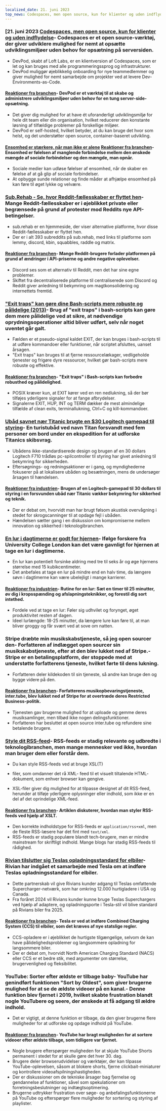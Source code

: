 ```yaml
---
localized_date: 21. juni 2023
top_news: Codespaces, men open source, kun for klienter og uden indflydelse
---
```




<CallToAction />

<Steps>

### [21. juni 2023 [Codespaces, men open source, kun for klienter og uden indflydelse](https://devpod.sh/)- Codespaces er et open source-værktøj, der giver udviklere mulighed for nemt at opsætte udviklingsmiljøer uden behov for opsætning på serversiden.

- DevPod, skabt af Loft Labs, er en klientversion af Codespaces, som er let og kan bruges med alle programmeringssprog og infrastrukturer.
- DevPod muliggør øjeblikkelig onboarding for nye teammedlemmer og giver mulighed for nemt samarbejde om projekter ved at levere Dev-Environments-as-Code.

#### [Reaktioner fra branchen](http://news.ycombinator.com/item?id=36407477)- DevPod er et værktøj til at skabe og administrere udviklingsmiljøer uden behov for en tung server-side-opsætning.

- Det giver dig mulighed for at have ét uforanderligt udviklingsmiljø for hele dit team eller din organisation, hvilket reducerer den konstante løsning af tilfældige problemer på forskellige miljøer.
- DevPod er self-hosted, hvilket betyder, at du kan bruge det hvor som helst, og det understøtter open source, container-baseret udvikling.

#### [Ensomhed er stærkere, når man ikke er alene](https://pubmed.ncbi.nlm.nih.gov/37293324/) [Reaktioner fra branchen](http://news.ycombinator.com/item?id=36403280)- Ensomhed er følelsen af manglende forbindelse mellem den ønskede mængde af sociale forbindelser og den mængde, man opnår.

- Sociale medier kan udløse følelser af ensomhed, når de skaber en følelse af at gå glip af sociale forbindelser.
- At opbygge sunde relationer og finde måder at afhjælpe ensomhed på kan føre til øget lykke og velvære.

### [Sub.Rehab - Se, hvor Reddit-fællesskaber er flyttet hen](https://sub.rehab/)- Mange Reddit-fællesskaber er i øjeblikket private eller begrænsede på grund af protester mod Reddits nye API-betingelser.

- sub.rehab er en hjemmeside, der viser alternative platforme, hvor disse Reddit-fællesskaber er flyttet hen.
- Der er i alt 393 subreddits på sub.rehab, med links til platforme som lemmy, discord, kbin, squabbles, raddle og matrix.

#### [Reaktioner fra branchen](http://news.ycombinator.com/item?id=36401999)- Mange Reddit-brugere forlader platformen på grund af ændringer i API-priserne og andre negative oplevelser.

- Discord ses som et alternativ til Reddit, men det har sine egne problemer.
- Skiftet fra decentraliserede platforme til centraliserede som Discord og Reddit giver anledning til bekymring om magtkonsolidering og internettets fremtid.

### ["Exit traps" kan gøre dine Bash-scripts mere robuste og pålidelige (2013)](http://redsymbol.net/articles/bash-exit-traps/)- Brug af "exit traps" i bash-scripts kan gøre dem mere pålidelige ved at sikre, at nødvendige oprydningsoperationer altid bliver udført, selv når noget uventet går galt.

- Fælden er et pseudo-signal kaldet EXIT, der kan bruges i bash-scripts til at udføre kommandoer eller funktioner, når scriptet afsluttes, uanset årsagen.
- "Exit traps" kan bruges til at fjerne ressourcelækager, vedligeholde tjenester og frigøre dyre ressourcer, hvilket gør bash-scripts mere robuste og effektive.

#### [Reaktioner fra branchen](http://news.ycombinator.com/item?id=36400465)- "Exit traps" i Bash-scripts kan forbedre robusthed og pålidelighed.

- POSIX kræver kun, at EXIT kører ved en ren nedlukning, så der bør tilføjes yderligere signaler for at fange afbrydelser.
- Signalerne EXIT, HUP, INT og TERM dækker de mest almindelige tilfælde af clean exits, terminallukning, Ctrl+C og kill-kommandoer.

### [Ubåd savnet nær Titanic brugte en $30 Logitech gamepad til styring](https://arstechnica.com/gaming/2023/06/submarine-missing-near-titanic-used-a-30-logitech-gamepad-for-steering/)- En turistubåd ved navn Titan forsvandt med fem personer om bord under en ekspedition for at udforske Titanics skibsvrag.

- Ubådens ikke-standardiserede design og brugen af en 30 dollars Logitech F710 trådløs pc-spilcontroller til styring har givet anledning til bekymring for sikkerheden.
- Eftersøgnings- og redningsaktioner er i gang, og myndighederne fokuserer på at lokalisere ubåden og besætningen, mens de undersøger årsagen til hændelsen.

#### [Reaktioner fra industrien](http://news.ycombinator.com/item?id=36407781)- Brugen af en Logitech-gamepad til 30 dollars til styring i en forsvunden ubåd nær Titanic vækker bekymring for sikkerhed og teknik.

- Der er debat om, hvorvidt man har brugt følsom akustisk overvågning i stedet for skrogscanninger til at opdage fejl i ubåden.
- Hændelsen sætter gang i en diskussion om kompromiserne mellem innovation og sikkerhed i teknologibranchen.

### [En lur i dagtimerne er godt for hjernen](https://www.bbc.com/news/health-65950168)- Ifølge forskere fra University College London kan det være gavnligt for hjernen at tage en lur i dagtimerne.

- En lur kan potentielt forsinke aldring med tre til seks år og øge hjernens størrelse med 15 kubikcentimeter.
- Det anbefales at tage en lur på mindre end en halv time, da længere søvn i dagtimerne kan være ubelejligt i mange karrierer.

#### [Reaktioner fra industrien](http://news.ycombinator.com/item?id=36399503)- Rutine for en lur: Sæt en timer til 25 minutter, øv dig i kropsspænding og afslapningsteknikker, og forestil dig sort intethed.

- Fordele ved at tage en lur: Føler sig udhvilet og forynget, øget produktivitet resten af dagen.
- Ideel lurlængde: 18-25 minutter, da længere lure kan føre til, at man bliver groggy og får svært ved at sove om natten.

### Stripe dræbte min musikskabstjeneste, så jeg open sourcer den- Forfatteren af indlægget open sourcer sin musikskabstjeneste, efter at den blev lukket ned af Stripe.- Stripe er en betalingsplatform, der stoppede med at understøtte forfatterens tjeneste, hvilket førte til dens lukning.

- Forfatteren deler kildekoden til sin tjeneste, så andre kan bruge den og bygge videre på den.

#### [Reaktioner fra branchen](http://news.ycombinator.com/item?id=36403607)- Forfatterens musikopbevaringstjeneste, inter.tube, blev lukket ned af Stripe for at overtræde deres Restricted Business-politik.

- Tjenesten gav brugerne mulighed for at uploade og gemme deres musiksamlinger, men tilbød ikke nogen delingsfunktioner.
- Forfatteren har besluttet at open source inter.tube og refundere sine betalende brugere.

### [Style dit RSS-feed](https://darekkay.com/blog/rss-styling/)- RSS-feeds er stadig relevante og udbredte i teknologibranchen, men mange mennesker ved ikke, hvordan man bruger dem eller forstår dem.

- Du kan style RSS-feeds ved at bruge XSL(T)

- filer, som omdanner det rå XML- feed til et visuelt tiltalende HTML- dokument, som enhver browser kan gengive.

- XSL-filer giver dig mulighed for at tilpasse designet af dit RSS-feed, herunder at tilføje yderligere oplysninger eller indhold, som ikke er en del af det oprindelige XML-feed.

#### [Reaktioner fra branchen](http://news.ycombinator.com/item?id=36401854)- Artiklen diskuterer, hvordan man styler RSS-feeds ved hjælp af XSLT.

- Den korrekte indholdstype for RSS-feeds er `application/rss+xml`, men de fleste RSS-læsere har det fint med `text/xml`.
- RSS-feeds er stadig populære blandt tech-brugere, men er mindre mainstream for skriftligt indhold. Mange blogs har stadig RSS-feeds til rådighed.

### [Rivian tilslutter sig Teslas opladningsstandard for elbiler](https://ev-edition.com/2023/06/rivian-joins-forces-with-tesla-embracing-their-charging-standard-for-electric-vehicles/)- Rivian har indgået et samarbejde med Tesla om at indføre Teslas opladningsstandard for elbiler.

- Dette partnerskab vil give Rivians kunder adgang til Teslas omfattende Supercharger-netværk, som har omkring 12.000 hurtigladere i USA og Canada.
- Fra foråret 2024 vil Rivians kunder kunne bruge Teslas Superchargers ved hjælp af adaptere, og opladningsporte i Tesla-stil vil blive standard på Rivians biler fra 2025.

#### [Reaktioner fra branchen](http://news.ycombinator.com/item?id=36403494)- Tesla er ved at indføre Combined Charging System (CCS) til elbiler, som det kræves af nye statslige regler.

- CCS-opladere er i øjeblikket de hurtigste tilgængelige, selvom de kan have pålidelighedsproblemer og langsommere opladning for langsommere biler.
- Der er debat om, hvorvidt North American Charging Standard (NACS) eller CCS er et bedre stik, med argumenter om størrelse, brugervenlighed og fleksibilitet.

### YouTube: Sorter efter ældste er tilbage baby- YouTube har genindført funktionen "Sort by Oldest", som giver brugerne mulighed for at se de ældste videoer på en kanal.- Denne funktion blev fjernet i 2019, hvilket skabte frustration blandt nogle YouTubere og seere, der ønskede at få adgang til ældre indhold.

- Det er vigtigt, at denne funktion er tilbage, da den giver brugerne flere muligheder for at udforske og opdage indhold på YouTube.

#### [Reaktioner fra branchen](http://news.ycombinator.com/item?id=36410777)- YouTube har bragt muligheden for at sortere videoer efter ældste tilbage, som tidligere var fjernet.

- Nogle brugere efterspørger muligheden for at skjule YouTube Shorts permanent i stedet for at skulle gøre det hver 30. dag.
- Brugere deler browserudvidelser og værktøjer, der kan tilpasse YouTube-oplevelsen, såsom at blokere shorts, fjerne clickbait-miniaturer og kontrollere videoafspilningshastigheden.
- Der er diskussioner om de tekniske årsager bag fjernelse og gendannelse af funktioner, såvel som spekulationer om forretningsbeslutninger og indtægtsoptimering.
- Brugerne udtrykker frustration over søge- og anbefalingsfunktionerne på YouTube og efterspørger flere muligheder for sortering og styring af playlister.

</Steps>
